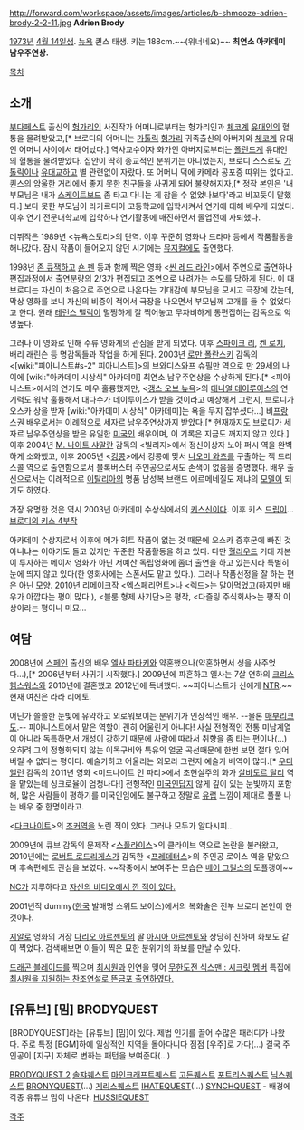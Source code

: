 http://forward.com/workspace/assets/images/articles/b-shmooze-adrien-brody-2-2-11.jpg
'''Adrien Brody'''

[[1973년]] [[4월 14일]]생. [[뉴욕]] 퀸스 태생. 키는 188cm.~~(위너네요)~~
'''최연소 아카데미 남우주연상.'''

[[목차]]
== 소개 ==
[[부다페스트]] 출신의 [[헝가리]]인 사진작가 어머니로부터는 헝가리인과 [[체코]]계 [[유대인]]의 혈통을 물려받았고,[* 브로디의 어머니는 [[가톨릭]] [[헝가리]] 귀족출신의 아버지와 [[체코]]계 유대인 어머니 사이에서 태어났다.] 역사교수이자 화가인 아버지로부터는 [[폴란드]]계 유대인의 혈통을 물려받았다. 집안이 딱히 종교적인 분위기는 아니었는지, 브로디 스스로도 [[가톨릭]]이나 [[유대교]]하고 별 관련없이 자랐다. 또 어머니 덕에 카메라 공포증 따위는 없다고. 퀸스의 암울한 거리에서 좋지 못한 친구들을 사귀게 되어 불량해지자,[* 정작 본인은 '내 부모님은 내가 [[스케이트보드]] 좀 타고 다니는 게 참을 수 없었나보다'라고 비꼬듯이 말했다.] 보다 못한 부모님이 라가르디아 고등학교에 입학시켜서 연기에 대해 배우게 되었다. 이후 연기 전문대학교에 입학하나 연기활동에 매진하면서 졸업전에 자퇴했다.

데뷔작은 1989년 <뉴욕스토리>의 단역. 이후 꾸준히 영화나 드라마 등에서 작품활동을 해나갔다. 잠시 작품이 들어오지 않던 시기에는 [[뮤지컬]]에도 출연했다.

1998년 [[존 큐잭]]하고 [[숀 펜]] 등과 함께 찍은 영화 <[[씬 레드 라인]]>에서 주연으로 출연하나 편집과정에서 출연분량의 2/3가 편집되고 조연으로 내려가는 수모를 당하게 된다. 이 때 브로디는 자신이 처음으로 주연으로 나온다는 기대감에 부모님을 모시고 극장에 갔는데, 막상 영화를 보니 자신의 비중이 적어서 극장을 나오면서 부모님께 고개를 들 수 없었다고 한다. 원래 [[테런스 맬릭]]이 멀쩡하게 잘 찍어놓고 무자비하게 통편집하는 감독으로 악명높다.

그러나 이 영화로 인해 주류 영화계의 관심을 받게 되었다. 이후 [[스파이크 리]], [[켄 로치]], 배리 래린슨 등 명감독들과 작업을 하게 된다. 2003년 [[로만 폴란스키]] 감독의 <[wiki:"피아니스트#s-2" 피아니스트]>의 브와디스와프 슈필만 역으로 만 29세의 나이에 [wiki:"아카데미 시상식" 아카데미] 최연소 남우주연상을 수상하게 된다.[* <피아니스트>에서의 연기도 매우 훌륭했지만, <[[갱스 오브 뉴욕]]>의 [[대니얼 데이루이스]]의 연기력도 워낙 훌륭해서 대다수가 데이루이스가 받을 것이라고 예상해서 그런지, 브로디가 오스카 상을 받자 [wiki:"아카데미 시상식" 아카데미]는 욕을 무지 잡쑤셨다...] 비[[프랑스]]권 배우로서는 이례적으로 세자르 남우주연상까지 받았다.[* 현재까지도 브로디가 세자르 남우주연상을 받은 유일한 [[미국인]] 배우이며, 이 기록은 지금도 깨지지 않고 있다.] 이후 2004년 [[M. 나이트 샤말란]] 감독의 <빌리지>에서 정신이상자 노아 퍼시 역을 완벽하게 소화했고, 이후 2005년 <[[킹콩]]>에서 킹콩에 맞서 [[나오미 와츠]]를 구출하는 잭 드리스콜 역으로 출연함으로서 블록버스터 주인공으로서도 손색이 없음을 증명했다. 배우 출신으로서는 이례적으로 [[이탈리아]]의 명품 남성복 브랜드 에르메네질도 제냐의 [[모델]]이 되기도 하였다.

가장 유명한 것은 역시 2003년 아카데미 수상식에서의 [[키스]]신이다. 이후 키스 [[드립]]이...[http://blog.naver.com/ari2340/40024735101 브로디의 키스 4부작]

아카데미 수상자로서 이후에 메가 히트 작품이 없는 것 때문에 오스카 증후군에 빠진 것 아니냐는 이야기도 돌고 있지만 꾸준한 작품활동을 하고 있다. 다만 [[헐리우드]] 거대 자본이 투자하는 메이저 영화가 아닌 저예산 독립영화에 좀더 출연을 하고 있는지라 특별히 눈에 띄지 않고 있다(한 영화사에는 스폰서도 맡고 있다.). 그러나 작품선정을 잘 하는 편은 아닌 모양. 2010년 리메이크작 <엑스페리먼트>나 <렉드>는 말아먹었고(하지만 배우가 아깝다는 평이 많다.), <블룸 형제 사기단>은 평작, <다즐링 주식회사>는 평작 이상이라는 평이니 미묘...

== 여담 ==
2008년에 [[스페인]] 출신의 배우 [[엘사 파타키]]와 약혼했으나(약혼하면서 성을 사주었다...),[* 2006년부터 사귀기 시작했다.] 2009년에 파혼하고 엘사는 7살 연하의 [[크리스 헴스워스]]와 2010년에 결혼했고 2012년에 득녀했다. ~~피아니스트가 신에게 [[NTR]].~~ 현재 여친은 라라 리에토.

어딘가 쓸쓸한 눈빛에 유약하고 외로워보이는 분위기가 인상적인 배우. --물론 [[매부리코]]도.-- 피아니스트에서 맡은 역할이 괜히 어울린게 아니다! 사실 전형적인 전통 미남계열이 아니라 독특하면서 개성이 강하기 때문에 사람에 따라서 취향을 좀 타는 편이나(…) 오히려 그의 정형화되지 않는 이목구비와 특유의 얼굴 곡선때문에 한번 보면 절대 잊어버릴 수 없다는 평이다. 예술가하고 어울리는 외모라 그런지 예술가 배역이 많다.[* [[우디 앨런]] 감독의 2011년 영화 <미드나이트 인 파리>에서 초현실주의 화가 [[살바도르 달리]] 역을 맡았는데 싱크로율이 엄청나다!] 전형적인 [[미국인]]답지 않게 깊이 있는 눈빛까지 포함해, 많은 사람들이 평하기를 미국인임에도 불구하고 정말로 [[유럽]] 느낌이 제대로 풀풀 나는 배우 중 한명이라고.

<[[다크나이트]]>의 [[조커]]역을 노린 적이 있다. 그러나 모두가 알다시피...
 
2009년에 큐브 감독의 문제작 <[[스플라이스]]>의 클라이브 역으로 논란을 불러왔고, 2010년에는 [[로버트 로드리게스]]가 감독한 <[[프레데터스]]>의 주인공 로이스 역을 맡았으며 후속편에도 관심을 보였다. ~~작중에서 보여주는 모습은 [[베어 그릴스]]의 도플갱어~~

[[NC]]가 지루하다고 [http://funnyplanet.kr/nc/2549547 자신의 비디오에서 깐 적이 있다.]

2001년작 dummy([[한국]] 발매명 스위트 보이스)에서의 복화술은 전부 브로디 본인이 한 것이다.

[[지알로]] 영화의 거장 [[다리오 아르젠토]]의 딸 [[아시아 아르젠토]]와 상당히 친하며 화보도 같이 찍었다. 검색해보면 이들이 찍은 묘한 분위기의 화보를 만날 수 있다.

[[드래곤 블레이드#s-4|드래곤 블레이드]]를 찍으며 [[최시원]]과 인연을 맺어 [[무한도전 식스맨 : 시크릿 멤버]] 특집에 [[무한도전 식스맨 : 시크릿 멤버/검증#s-1.3|최시원을 지원하는 찬조연설로 뜬금포 출연하였다.]]

== [유튜브] [밈] BRODYQUEST ==
{{{#!html
<object width="560" height="315"><param name="movie" value="http://www.youtube.com/v/ygI-2F8ApUM?version=3&amp;hl=ko_KR"></param><param name="allowFullScreen" value="true"></param><param name="allowscriptaccess" value="always"></param><embed src="http://www.youtube.com/v/ygI-2F8ApUM?version=3&amp;hl=ko_KR" type="application/x-shockwave-flash" width="560" height="315" allowscriptaccess="always" allowfullscreen="true"></embed></object>}}}

[BRODYQUEST]라는 [유튜브] [밈]이 있다. 제법 인기를 끌어 수많은 패러디가 나왔다. 주로 특정 [BGM]하에 일상적인 지역을 돌아다니다 점점 [우주]로 가다(…) 결국 주인공이 [지구] 자체로 변하는 패턴을 보여준다(…)

[http://youtu.be/OPANxKYsSmM BRODYQUEST 2]
[http://www.youtube.com/watch?v=j6N4vQ6m360 솔쟈퀘스트]
[http://www.youtube.com/watch?v=8nIgCL5sciI 마인크래프트퀘스트]
[http://www.youtube.com/watch?v=cfSdQRqoDxc 고든퀘스트]
[http://www.youtube.com/watch?v=J082X9LVHqY 포트리스퀘스트]
[http://www.youtube.com/watch?v=wEqXKwrao3Y 닉스퀘스트]
[http://www.youtube.com/watch?v=3__pR3NBf34 BRONYQUEST](…)
[http://www.youtube.com/watch?v=2y0tmwldyN4 게리스퀘스트]
[http://www.youtube.com/watch?v=uFpaUcOyelo IHATEQUEST](…)
[http://www.youtube.com/watch?v=eDTK6F4_2Co SYNCHQUEST] - 배경에 각종 유튜브 밈이 나온다.
[http://www.youtube.com/watch?v=lQwLbNY21VU HUSSIEQUEST]

[[각주]]

